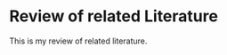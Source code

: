 # Review of related Literature

This is my review of related literature.

<!-- `r stringi::stri_rand_lipsum(1)` -->


